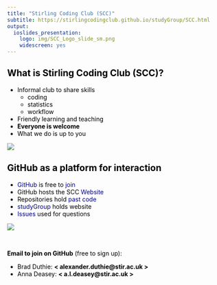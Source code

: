 ```yaml
---
title: "Stirling Coding Club (SCC)"
subtitle: https://stirlingcodingclub.github.io/studyGroup/SCC.html
output:
  ioslides_presentation:
    logo: img/SCC_Logo_slide_sm.png
    widescreen: yes
---
```


<style type="text/css">
body p {
  color: #000000;
}
ul {
  color: black;
}
ol {
  color: black;
}
a {
    color: darkblue;
    text-decoration: none
}
.fifty {
   font-size: 50%;
   }
.seventy {
   font-size: 70%;
   }
slides > slide.backdrop {
  background: none !important;
  background-color: white !important;
}
slides > slide.title-slide hgroup h1 {
  color: black;
}
slides > slide.title-slide p {
  color: black;
}
slides > slide.light > hgroup h2 {
  color: black;
}
slides > slide.light > hgroup h1 {
  color: black;
}
ul {
  color: black;
}
ol {
  color: black;
}
p {
  color: black
}
h1, h2, h3, h4, h5, h6, h7, h8, p {
    color: black;
}
.checkbox-inline, .radio-inline {
    margin-right: 90px;
}
.forceBreak { -webkit-column-break-after: always; break-after: column; }
</style>

## What is Stirling Coding Club (SCC)?

<div class="columns-2">

- Informal club to share skills
    - coding 
    - statistics
    - workflow
- Friendly learning and teaching 
- **Everyone is welcome**
- What we do is up to you

<p class="forceBreak"></p>

![](img/SCC_Logo_slide_sm.png)

</div>

## GitHub as a platform for interaction


<div class="columns-2">

- [GitHub](https://github.com) is free to [join](https://github.com/join)
- GitHub hosts the SCC [Website](https://stirlingcodingclub.github.io/studyGroup/)
- Repositories hold [past code](https://github.com/StirlingCodingClub)
- [studyGroup](https://github.com/StirlingCodingClub/studyGroup) holds website
- [Issues](https://github.com/StirlingCodingClub/studyGroup/issues) used for questions

<p class="forceBreak"></p>

![](img/SCC_Logo_slide_sm.png)

</div>

<br>

**Email to join on GitHub** (free to sign up):

- Brad Duthie: **< alexander.duthie@stir.ac.uk >** 
- Anna Deasey: **< a.l.deasey@stir.ac.uk >**
